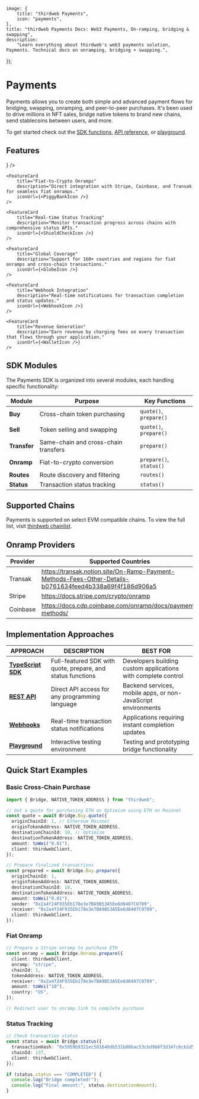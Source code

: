 
	image: {
		title: "thirdweb Payments",
		icon: "payments",
	},
	title: "thirdweb Payments Docs: Web3 Payments, On-ramping, bridging & swapping",
	description:
		"Learn everything about thirdweb's web3 payments solution, Payments. Technical docs on onramping, bridging + swapping.",
});

# Payments

Payments allows you to create both simple and advanced payment flows for bridging, swapping, onramping, and peer-to-peer purchases. It's been used to drive millions in NFT sales, bridge native tokens to brand new chains, send stablecoins between users, and more. 

To get started check out the [SDK functions](https://portal.thirdweb.com/typescript/v5/buy/quote), [API reference](https://bridge.thirdweb.com/reference), or [playground](https://playground.thirdweb.com/connect/pay).

<DocImage src={PayOverviewImage} />

## Features

<div
	className="my-4 grid gap-2 md:grid-cols-2 lg:grid-cols-2 "
>
	<FeatureCard
		title="Cross-Chain Asset Routing"
		description="Intelligent multi-hop routing to find optimal paths between any supported tokens and chains."
		iconUrl={<ArrowLeftRightIcon />}
	/>

	<FeatureCard
		title="Fiat-to-Crypto Onramps"
		description="Direct integration with Stripe, Coinbase, and Transak for seamless fiat onramps."
		iconUrl={<PiggyBankIcon />}
	/>
	
	<FeatureCard
		title="Real-time Status Tracking"
		description="Monitor transaction progress across chains with comprehensive status APIs."
		iconUrl={<ShieldCheckIcon />}
	/>
			
	<FeatureCard
		title="Global Coverage"
		description="Support for 160+ countries and regions for fiat onramps and cross-chain transactions."
		iconUrl={<GlobeIcon />}
	/>
		
	<FeatureCard
		title="Webhook Integration"
		description="Real-time notifications for transaction completion and status updates."
		iconUrl={<WebhookIcon />}
	/>

	<FeatureCard
		title="Revenue Generation"
		description="Earn revenue by charging fees on every transaction that flows through your application."
		iconUrl={<WalletIcon />}
	/>

</div>

## SDK Modules

The Payments SDK is organized into several modules, each handling specific functionality:

| Module | Purpose | Key Functions |
|--------|---------|---------------|
| **Buy** | Cross-chain token purchasing | `quote()`, `prepare()` |
| **Sell** | Token selling and swapping | `quote()`, `prepare()` |
| **Transfer** | Same-chain and cross-chain transfers | `prepare()` |
| **Onramp** | Fiat-to-crypto conversion | `prepare()`, `status()` |
| **Routes** | Route discovery and filtering | `routes()` |
| **Status** | Transaction status tracking | `status()` |

## Supported Chains

Payments is supported on select EVM compatible chains. To view the full list, visit [thirdweb chainlist](https://thirdweb.com/chainlist?service=pay).

<DocImage src={SupportedChains} />

## Onramp Providers

| Provider | Supported Countries                                                                                     |
| -------- | ------------------------------------------------------------------------------------------------------- |
| Transak  | https://transak.notion.site/On-Ramp-Payment-Methods-Fees-Other-Details-b0761634feed4b338a69f4f186d906a5 |
| Stripe   | https://docs.stripe.com/crypto/onramp                                                                   |
| Coinbase | https://docs.cdp.coinbase.com/onramp/docs/payment-methods/ |

## Implementation Approaches

| APPROACH | DESCRIPTION | BEST FOR |
| -------- | ----------- | -------- |
| **[TypeScript SDK](https://portal.thirdweb.com/typescript/v5/buy/quote)** | Full-featured SDK with quote, prepare, and status functions | Developers building custom applications with complete control |
| **[REST API](https://bridge.thirdweb.com/reference)** | Direct API access for any programming language | Backend services, mobile apps, or non-JavaScript environments |
| **[Webhooks](https://portal.thirdweb.com/pay/webhooks)** | Real-time transaction status notifications | Applications requiring instant completion updates |
| **[Playground](https://playground.thirdweb.com/connect/pay)** | Interactive testing environment | Testing and prototyping bridge functionality |

## Quick Start Examples

### Basic Cross-Chain Purchase
```typescript
import { Bridge, NATIVE_TOKEN_ADDRESS } from "thirdweb";

// Get a quote for purchasing ETH on Optimism using ETH on Mainnet
const quote = await Bridge.Buy.quote({
  originChainId: 1, // Ethereum Mainnet
  originTokenAddress: NATIVE_TOKEN_ADDRESS,
  destinationChainId: 10, // Optimism
  destinationTokenAddress: NATIVE_TOKEN_ADDRESS,
  amount: toWei("0.01"),
  client: thirdwebClient,
});

// Prepare finalized transactions
const prepared = await Bridge.Buy.prepare({
  originChainId: 1,
  originTokenAddress: NATIVE_TOKEN_ADDRESS,
  destinationChainId: 10,
  destinationTokenAddress: NATIVE_TOKEN_ADDRESS,
  amount: toWei("0.01"),
  sender: "0x2a4f24F935Eb178e3e7BA9B53A5Ee6d8407C0709",
  receiver: "0x2a4f24F935Eb178e3e7BA9B53A5Ee6d8407C0709",
  client: thirdwebClient,
});
```

### Fiat Onramp
```typescript
// Prepare a Stripe onramp to purchase ETH
const onramp = await Bridge.Onramp.prepare({
  client: thirdwebClient,
  onramp: "stripe",
  chainId: 1,
  tokenAddress: NATIVE_TOKEN_ADDRESS,
  receiver: "0x2a4f24F935Eb178e3e7BA9B53A5Ee6d8407C0709",
  amount: toWei("10"),
  country: "US",
});

// Redirect user to onramp.link to complete purchase
```

### Status Tracking
```typescript
// Check transaction status
const status = await Bridge.status({
  transactionHash: "0x5959b9321ec581640db531b80bac53cbd968f3d34fc6cb1d5f4ea75f26df2ad7",
  chainId: 137,
  client: thirdwebClient,
});

if (status.status === "COMPLETED") {
  console.log("Bridge completed!");
  console.log("Final amount:", status.destinationAmount);
}
```
